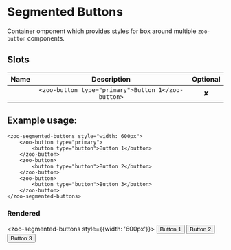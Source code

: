 
<Meta title="Docs/Segmented Buttons"/>

# Segmented Buttons

Container omponent which provides styles for box around multiple `zoo-button` components.

## Slots
|      **Name**    |           **Description**          | **Optional** | 
| :--------------: | :---------------------------------:|:-----------:|
|                  | `<zoo-button type="primary">Button 1</zoo-button>`| ✘

## Example usage:
```
<zoo-segmented-buttons style="width: 600px">
	<zoo-button type="primary">
		<button type="button">Button 1</button>
	</zoo-button>
	<zoo-button>
		<button type="button">Button 2</button>
	</zoo-button>
	<zoo-button>
		<button type="button">Button 3</button>
	</zoo-button>
</zoo-segmented-buttons>
```
### Rendered
<zoo-segmented-buttons style={{width: '600px'}}>
	<zoo-button type="primary">
		<button type="button">Button 1</button>
	</zoo-button>
	<zoo-button>
		<button type="button">Button 2</button>
	</zoo-button>
	<zoo-button>
		<button type="button">Button 3</button>
	</zoo-button>
</zoo-segmented-buttons>